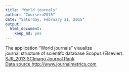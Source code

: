 ```yaml
---
title: "World journals"
author: "Coursera2015"
date: "Saturday, February 21, 2015"
output:
  html_document:
    keep_md: yes
---
```


The application "World journals" visualize  
journal structure of scientifc database Scopus (Elsevier).  
[SJR_2013 SCImago Journal Rank](http://www.journalmetrics.com/sjr.php)  
[Data source http://www.journalmetrics.com](http://www.journalmetrics.com/documents/SNIP_SJR_complete_1999_2013_v1_RIP_becomes_IPP_plus_Conferences_Nov2014.xlsx)



